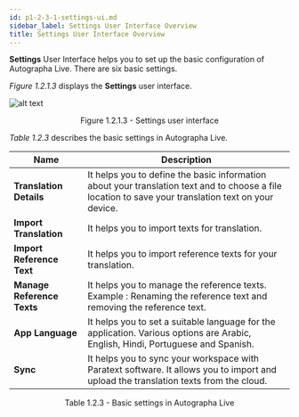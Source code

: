 ```yaml
---
id: p1-2-3-1-settings-ui.md
sidebar_label: Settings User Interface Overview
title: Settings User Interface Overview
---
```


**Settings** User Interface helps you to set up the basic configuration of Autographa Live. There are six basic settings.

_Figure 1.2.1.3_ displays the **Settings** user interface.

![alt text](../../../../../../static/AutographaLiveImages/Getting_Started/settings-ui-fig-1.2.1.3.jpg 'Settings user interface')

<div align='center' style={{ fontStyle: 'Italic' }}
>Figure 1.2.1.3 - Settings user interface</div>

_Table 1.2.3_ describes the basic settings in Autographa Live.

| Name                       | Description                                                                                                                                          |
| -------------------------- | ---------------------------------------------------------------------------------------------------------------------------------------------------- |
| **Translation Details**    | It helps you to define the basic information about your translation text and to choose a file location to save your translation text on your device. |
| **Import Translation**     | It helps you to import texts for translation.                                                                                                        |
| **Import Reference Text**  | It helps you to import reference texts for your translation.                                                                                         |
| **Manage Reference Texts** | It helps you to manage the reference texts. <br/> Example : Renaming the reference text and removing the reference text.                             |
| **App Language**           | It helps you to set a suitable language for the application. Various options are Arabic, English, Hindi, Portuguese and Spanish.                     |
| **Sync**                   | It helps you to sync your workspace with Paratext software. It allows you to import and upload the translation texts from the cloud.                 |

<div align='center' style={{ fontStyle: 'Italic' }}
>Table 1.2.3 - Basic settings in Autographa Live</div>
